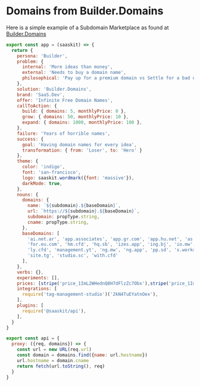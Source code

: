 # Domains from Builder.Domains

Here is a simple example of a Subdomain Marketplace as found at [Builder.Domains](https://builder.domains)

```javascript
export const app = (saaskit) => { 
  return {
    persona: 'Builder',
    problem: {
      internal: 'More ideas than money',
      external: 'Needs to buy a domain name',
      philosophical: 'Pay up for a premium domain vs Settle for a bad name',
    },
    solution: 'Builder.Domains',
    brand: 'SaaS.Dev',
    offer: 'Infinite Free Domain Names',
    callToAction: {
      build: { domains: 5, monthlyPrice: 0 },
      grow: { domains: 50, monthlyPrice: 10 },
      expand: { domains: 1000, monthlyPrice: 100 },
    },
    failure: 'Years of horrible names',
    success: {
      goal: 'Having domain names for every idea',
      transformation: { from: 'Loser', to: 'Hero' }
    },
    theme: {
      color: 'indigo',
      font: 'san-francisco',
      logo: saaskit.wordmark({font: 'massive'}),
      darkMode: true,
    },
    nouns: {
      domains: {
        name: `${subdomain}.${baseDomain}`,
        url: `https://${subdomain}.${baseDomain}`,
        subdomain: propType.string,
        cname: propType.string,
      },
      baseDomains: [
        'ai.net.ar', 'app.associates', 'app.gr.com', 'app.hu.net', 'as.ls', 'as.wtf', 'dev.mw', 'dev.td', 'dev.cfd', 'for.as', 
        'for.eu.com', 'hm.cfd', 'hq.sb', 'izes.app', 'ing.bj', 'io.mw', 'js.ht', 'kit.mt', 'landingpa.ge', 'ly.com.se', 
        'ly.cfd', 'management.yt', 'ng.mw', 'ng.app', 'pp.sd', 's.works', 'sh.sb', 'site.as', 'site.cfd', 'site.gd', 
        'site.tg', 'studio.sc', 'with.cfd'
      ],
    },
    verbs: {},
    experiments: [],
    prices: [stripe('price_1ImL2WHednQ8H7dFlzZc7Obx'),stripe('price_1ImL3AHednQ8H7dFbmNixzAt')],
    integrations: [
      require('tag-management-studio')('2kN4TuEYatnOex'),
    ],
    plugins: [
      require('@saaskit/api'),
    ],
  }
}

export const api = {
  proxy: ({req, domains}) => {
    const url = new URL(req.url)
    const domain = domains.find({name: url.hostname})
    url.hostname = domain.cname
    return fetch(url.toString(), req)
  }
}
```